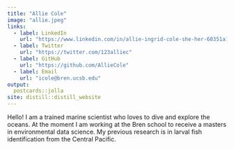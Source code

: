 ```yaml
---
title: "Allie Cole"
image: "allie.jpeg"
links:
  - label: LinkedIn
    url: "https://www.linkedin.com/in/allie-ingrid-cole-she-her-60351a1ba/"
  - label: Twitter
    url: "https://twitter.com/123alliec"
  - label: GitHub
    url: "https://github.com/AllieCole"
  - label: Email
    url: "icole@bren.ucsb.edu"
output:
  postcards::jolla
site: distill::distill_website
---
```

 
Hello! I am a trained marine scientist who loves to dive and explore the oceans. At the moment I am working at the Bren school to receive a masters in environmental data science. My previous research is in larval fish identification from the Central Pacific. 
